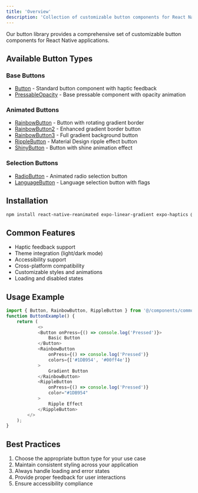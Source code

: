 ```yaml
---
title: 'Overview'
description: 'Collection of customizable button components for React Native applications'
---
```

Our button library provides a comprehensive set of customizable button components for React Native applications.

## Available Button Types

### Base Buttons
- [Button](/components/buttons/base/button) - Standard button component with haptic feedback
- [PressableOpacity](/components/buttons/base/pressable-opacity) - Base pressable component with opacity animation

### Animated Buttons
- [RainbowButton](/components/buttons/rainbow/rainbow-button) - Button with rotating gradient border
- [RainbowButton2](/components/buttons/rainbow/rainbow-button2) - Enhanced gradient border button
- [RainbowButton3](/components/buttons/rainbow/rainbow-button3) - Full gradient background button
- [RippleButton](/components/buttons/ripple-button) - Material Design ripple effect button
- [ShinyButton](/components/buttons/shiny-button) - Button with shine animation effect

### Selection Buttons
- [RadioButton](/components/buttons/radio-button) - Animated radio selection button
- [LanguageButton](/components/buttons/language-button) - Language selection button with flags

## Installation
```bash
npm install react-native-reanimated expo-linear-gradient expo-haptics @expo/vector-icons react-native-gesture-handler
```

## Common Features

- Haptic feedback support
- Theme integration (light/dark mode)
- Accessibility support
- Cross-platform compatibility
- Customizable styles and animations
- Loading and disabled states

## Usage Example

```typescript   
import { Button, RainbowButton, RippleButton } from '@/components/common/buttons';
function ButtonExample() {
    return (
            <>
            <Button onPress={() => console.log('Pressed')}>
                Basic Button
            </Button>
            <RainbowButton
                onPress={() => console.log('Pressed')}
                colors={['#1DB954', '#00ff4e']}
            >
                Gradient Button
            </RainbowButton>
            <RippleButton
                onPress={() => console.log('Pressed')}
                color="#1DB954"
            >
                Ripple Effect
            </RippleButton>
        </>
    );
}
```


## Best Practices

1. Choose the appropriate button type for your use case
2. Maintain consistent styling across your application
3. Always handle loading and error states
4. Provide proper feedback for user interactions
5. Ensure accessibility compliance